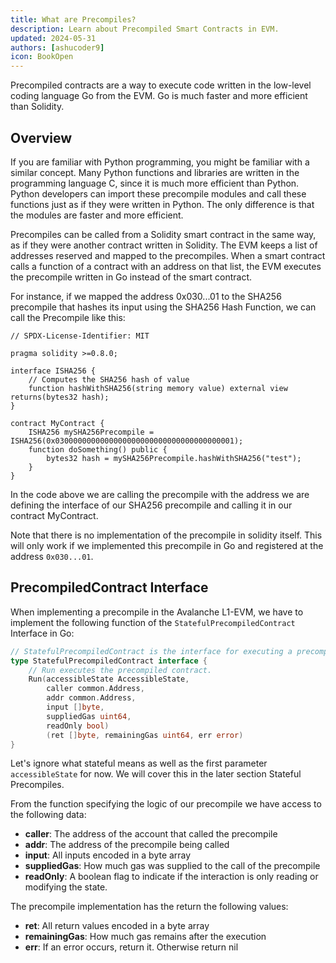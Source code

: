 ```yaml
---
title: What are Precompiles?
description: Learn about Precompiled Smart Contracts in EVM.
updated: 2024-05-31
authors: [ashucoder9]
icon: BookOpen
---
```


Precompiled contracts are a way to execute code written in the low-level coding language Go from the EVM. Go is much faster and more efficient than Solidity.

## Overview

If you are familiar with Python programming, you might be familiar with a similar concept. Many Python functions and libraries are written in the programming language C, since it is much more efficient than Python. Python developers can import these precompile modules and call these functions just as if they were written in Python. The only difference is that the modules are faster and more efficient.

Precompiles can be called from a Solidity smart contract in the same way, as if they were another contract written in Solidity. The EVM keeps a list of addresses reserved and mapped to the precompiles. When a smart contract calls a function of a contract with an address on that list, the EVM executes the precompile written in Go instead of the smart contract.

For instance, if we mapped the address 0x030...01 to the SHA256 precompile that hashes its input using the SHA256 Hash Function, we can call the Precompile like this:

```solidity
// SPDX-License-Identifier: MIT

pragma solidity >=0.8.0;

interface ISHA256 {
    // Computes the SHA256 hash of value
    function hashWithSHA256(string memory value) external view returns(bytes32 hash);
}

contract MyContract {  
    ISHA256 mySHA256Precompile = ISHA256(0x0300000000000000000000000000000000000001);
    function doSomething() public {
        bytes32 hash = mySHA256Precompile.hashWithSHA256("test");
    }
}
```

In the code above we are calling the precompile with the address we are defining the interface of our SHA256 precompile and calling it in our contract MyContract.

Note that there is no implementation of the precompile in solidity itself. This will only work if we implemented this precompile in Go and registered at the address `0x030...01`.

## PrecompiledContract Interface

When implementing a precompile in the Avalanche L1-EVM, we have to implement the following function of the `StatefulPrecompiledContract` Interface in Go:

```go
// StatefulPrecompiledContract is the interface for executing a precompiled contract
type StatefulPrecompiledContract interface {
    // Run executes the precompiled contract.
    Run(accessibleState AccessibleState, 
        caller common.Address, 
        addr common.Address, 
        input []byte, 
        suppliedGas uint64, 
        readOnly bool) 
        (ret []byte, remainingGas uint64, err error)
}
```

Let's ignore what stateful means as well as the first parameter `accessibleState` for now. We will cover this in the later section Stateful Precompiles.

From the function specifying the logic of our precompile we have access to the following data:

- **caller**: The address of the account that called the precompile
- **addr**: The address of the precompile being called
- **input**: All inputs encoded in a byte array
- **suppliedGas**: How much gas was supplied to the call of the precompile
- **readOnly**: A boolean flag to indicate if the interaction is only reading or modifying the state.

The precompile implementation has the return the following values:

- **ret**: All return values encoded in a byte array
- **remainingGas**: How much gas remains after the execution
- **err**: If an error occurs, return it. Otherwise return nil 
